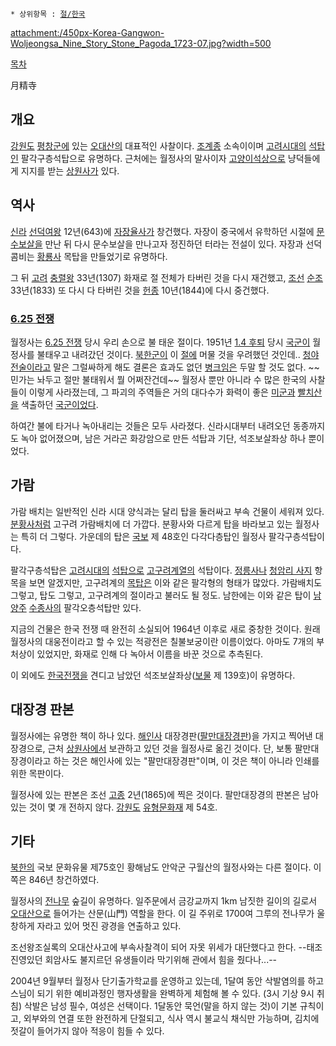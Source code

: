  * 상위항목 : [[절/한국]]

attachment:/450px-Korea-Gangwon-Woljeongsa_Nine_Story_Stone_Pagoda_1723-07.jpg?width=500

[[목차]]

月精寺

== 개요 ==
[[강원도]] [[평창군]]에 있는 [[오대산]]의 대표적인 사찰이다. [[조계종]] 소속이이며 [[고려시대]]의 [[석탑]]인 팔각구층석탑으로 유명하다. 근처에는 월정사의 말사이자 [[고양이]]석상으로 냥덕들에게 지지를 받는 [[상원사]]가 있다.

== 역사 ==
[[신라]] [[선덕여왕]] 12년(643)에 [[자장]]율사가 창건했다. 자장이 중국에서 유학하던 시절에 [[문수보살]]을 만난 뒤 다시 문수보살을 만나고자 정진하던 터라는 전설이 있다. 자장과 선덕 콤비는 [[황룡사]] 목탑을 만들었기로 유명하다.

그 뒤 [[고려]] [[충렬왕]] 33년(1307) 화재로 절 전체가 타버린 것을 다시 재건했고, [[조선]] [[순조]] 33년(1833) 또 다시 다 타버린 것을 [[헌종]] 10년(1844)에 다시 중건했다. 

=== [[6.25 전쟁]] ===
월정사는 [[6.25 전쟁]] 당시 우리 손으로 불 태운 절이다. 1951년 [[1.4 후퇴]] 당시 [[국군]]이 월정사를 불태우고 내려갔던 것이다. [[북한군]]이 이 [[절]]에 머물 것을 우려했던 것인데.. [[청야전술]]이라고 말은 그럴싸하게 해도 결론은 효과도 없던 [[병크]]임은 두말 할 것도 없다. ~~민가는 놔두고 절만 불태워서 뭘 어쩌잔건데~~ 월정사 뿐만 아니라 수 많은 한국의 사찰들이 이렇게 사라졌는데, 그 파괴의 주역들은 거의 대다수가 화력이 좋은 [[미군]]과 [[빨치산]]을 색출하던 [[국군]]이었다.  

하여간 불에 타거나 녹아내리는 것들은 모두 사라졌다. 신라시대부터 내려오던 동종까지도 녹아 없어졌으며, 남은 거라곤 화강암으로 만든 석탑과 기단, 석조보살좌상 하나 뿐이었다.

== 가람 ==
가람 배치는 일반적인 신라 시대 양식과는 달리 탑을 둘러싸고 부속 건물이 세워져 있다. [[분황사]]처럼 고구려 가람배치에 더 가깝다. 분황사와 다르게 탑을 바라보고 있는 월정사는 특히 더 그렇다. 가운데의 탑은 [[국보]] 제 48호인 다각다층탑인 월정사 팔각구층석탑이다. 

팔각구층석탑은 [[고려시대]]의 [[석탑]]으로 [[고구려]]계열의 석탑이다. [[정릉사]]나 [[청암리 사지]] 항목을 보면 알겠지만, 고구려계의 [[목탑]]은 이와 같은 팔각형의 형태가 많았다. 가람배치도 그렇고, 탑도 그렇고, 고구려계의 절이라고 불러도 될 정도. 남한에는 이와 같은 탑이 [[남양주]] [[수종사]]의 팔각오층석탑만 있다.

지금의 건물은 한국 전쟁 때 완전히 소실되어 1964년 이후로 새로 중창한 것이다. 원래 월정사의 대웅전이라고 할 수 있는 적광전은 칠불보궁이란 이름이었다. 아마도 7개의 부처상이 있었지만, 화재로 인해 다 녹아서 이름을 바꾼 것으로 추측된다.

이 외에도 [[한국전쟁]]을 견디고 남았던 석조보살좌상([[보물]] 제 139호)이 유명하다.

== 대장경 판본 ==
월정사에는 유명한 책이 하나 있다. [[해인사]] 대장경판([[팔만대장경]]판)을 가지고 찍어낸 대장경으로, 근처 [[상원사]]에서 보관하고 있던 것을 월정사로 옮긴 것이다. 단, 보통 팔만대장경이라고 하는 것은 해인사에 있는 "팔만대장경판"이며, 이 것은 책이 아니라 인쇄를 위한 목판이다. 

월정사에 있는 판본은 조선 [[고종]] 2년(1865)에 찍은 것이다. 팔만대장경의 판본은 남아있는 것이 몇 개 전하지 않다. [[강원도]] [[유형문화재]] 제 54호.

== 기타 ==
[[북한]]의 국보 문화유물 제75호인 황해남도 안악군 구월산의 월정사와는 다른 절이다. 이쪽은 846년 창건하였다.

월정사의 [[전나무]] 숲길이 유명하다. 일주문에서 금강교까지 1km 남짓한 길이의 길로서 [[오대산]]으로 들어가는 산문(山門) 역할을 한다. 이 길 주위로 1700여 그루의 전나무가 울창하게 자라고 있어 멋진 광경을 연출하고 있다.

조선왕조실록의 오대산사고에 부속사찰격이 되어 자못 위세가 대단했다고 한다. --태조 진영있던 회암사도 불지르던 유생들이라 막기위해 관에서 힘을 줬다나...--

2004년 9월부터 월정사 단기출가학교를 운영하고 있는데, 1달여 동안 삭발염의를 하고 스님이 되기 위한 예비과정인 행자생활을 완벽하게 체험해 볼 수 있다. (3시 기상 9시 취침) 삭발은 남성 필수, 여성은 선택이다. 1달동안 묵언(말을 하지 않는 것)이 기본 규칙이고, 외부와의 연결 또한 완전하게 단절되고, 식사 역시 불교식 채식만 가능하며, 김치에 젓갈이 들어가지 않아 적응이 힘들 수 있다. 
